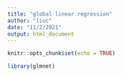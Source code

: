 ```yaml
---
title: "global linear regression"
author: "liuc"
date: "11/2/2021"
output: html_document
---
```


```r
knitr::opts_chunk$set(echo = TRUE)
```


```r
library(glmnet)



```

